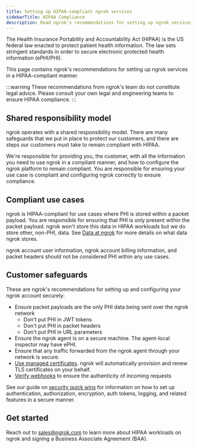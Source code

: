 ```yaml
---
title: Setting up HIPAA-compliant ngrok services
sidebarTitle: HIPAA Compliance
description: Read ngrok's recommendations for setting up ngrok services in a HIPAA-compliant manner.
---
```


The Health Insurance Portability and Accountability Act (HIPAA) is the US federal law enacted to protect patient health information.
The law sets stringent standards in order to secure electronic protected health information (ePHI/PHI).

This page contains ngrok's recommendations for setting up ngrok services in a HIPAA-compliant manner.

:::warning
These recommendations from ngrok's team do not constitute legal advice.
Please consult your own legal and engineering teams to ensure HIPAA compliance.
:::

## Shared responsibility model

ngrok operates with a shared responsibility model.
There are many safeguards that we put in place to protect our customers, and there are steps our customers must take to remain compliant with HIPAA.

We're responsible for providing you, the customer, with all the information you need to use ngrok in a compliant manner, and how to configure the ngrok platform to remain compliant.
You are responsible for ensuring your use case is compliant and configuring ngrok correctly to ensure compliance.

## Compliant use cases

ngrok is HIPAA-compliant for use cases where PHI is stored within a packet payload.
You are responsible for ensuring that PHI is only present within the packet payload.
ngrok won't store this data in HIPAA workloads but we do store other, non-PHI, data.
See [Data at ngrok](https://ngrok.com/blog-post/data-at-ngrok) for more details on what data ngrok stores.

ngrok account user information, ngrok account billing information, and packet headers should not be considered PHI within any use cases.

## Customer safeguards

These are ngrok's recommendations for setting up and configuring your ngrok account securely:

- Ensure packet payloads are the only PHI data being sent over the ngrok network
  - Don't put PHI in JWT tokens
  - Don't put PHI in packet headers
  - Don't put PHI in URL parameters
- Ensure the ngrok agent is on a secure machine. The agent-local inspector may have ePHI.
- Ensure that any traffic forwarded from the ngrok agent through your network is secure.
- [Use managed certificates](https://ngrok.com/docs/universal-gateway/tls-certificates/#automated). ngrok will automatically provision and renew TLS certificates on your behalf.
- [Verify webhooks](/traffic-policy/actions/verify-webhook/) to ensure the authenticity of incoming requests

See our guide on [security quick wins](/guides/security-dev-productivity/securing-your-tunnels/) for information on how to set up authentication, authorization, encryption, auth tokens, logging, and related features in a secure manner.

## Get started

Reach out to sales@ngrok.com to learn more about HIPAA workloads on ngrok and signing a Business Associate Agreement (BAA).
